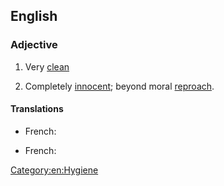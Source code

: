 ==English==

===Adjective===
{{head|en|adjective|head=(as) [[clean]] as a [[whistle]]}}

# {{context|simile|lang=en}} Very [[clean]]
# {{context|simile|lang=en}} Completely [[innocent]]; beyond moral [[reproach]].

====Translations====
{{trans-top|Very clean}}
* French: {{t+|fr|propre comme un sou neuf}}
{{trans-mid}}
{{trans-bottom}}
{{trans-top|Completely innocent}}
* French: {{t+|fr|blanc comme neige}}
{{trans-mid}}
{{trans-bottom}}

[[Category:en:Hygiene]]